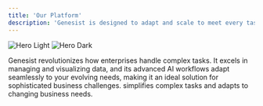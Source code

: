 ```yaml
---
title: 'Our Platform'
description: 'Genesist is designed to adapt and scale to meet every task and need.'
---
```


<img
  className="block dark:hidden"
  src="/images/genesist_thumbnail_docs.png"
  alt="Hero Light"
/>
<img
  className="hidden dark:block"
  src="/images/platform_architecture.png"
  alt="Hero Dark"
/>

Genesist revolutionizes how enterprises handle complex tasks. It excels in managing 
and visualizing data, and its advanced AI workflows adapt seamlessly to your evolving needs, making it an ideal solution for sophisticated business challenges.
simplifies complex tasks and adapts to changing business needs.
